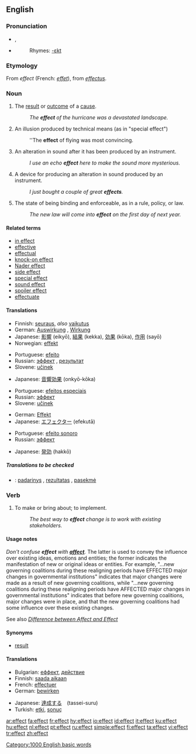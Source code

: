 {{wikipedia}}
==English==

{{rank|road|husband|blockquote|552|effect|wanted|probably|especially}}

===Pronunciation===
*{{IPA|/ɪˈfɛkt/}}, {{SAMPA|/I"fEkt/}}
*{{audio|en-us-effect.ogg|Audio (US)}}
*:Rhymes: [[Rhymes:English:-ɛkt|-ɛkt]]

===Etymology===
From {{OF.}} ''effect'' (French: ''[[effet]]''), from {{L.}} ''[[effectus]]''.

===Noun===
{{en-noun}}

# The [[result]] or [[outcome]] of a [[cause]].
#:''The '''effect''' of the hurricane was a devastated landscape.''
# {{film}} An illusion produced by technical means (as in "special effect")
#:''The '''effect''' of flying was most convincing.
# {{soundeng}} An alteration in sound after it has been produced by an instrument.
#: ''I use an echo '''effect''' here to make the sound more mysterious.''
# {{soundeng}} A device for producing an alteration in sound produced by an instrument.
#: ''I just bought a couple of great '''effects'''.''
# The state of being binding and enforceable, as in a rule, policy, or law.
#:''The new law will come into '''effect''' on the first day of next year.''

====Related terms====
*[[in effect]]
*[[effective]]
*[[effectual]]
*[[knock-on effect]]
*[[Nader effect]]
*[[side effect]]
*[[special effect]]
*[[sound effect]]
*[[spoiler effect]]
*[[effectuate]]

====Translations====
{{trans-top|the result of an action}}
*Finnish: [[seuraus]], ''also'' [[vaikutus]]
*German: [[Auswirkung]] {{f}}, [[Wirkung]] {{f}}
*Japanese: [[影響]] (eikyō), [[結果]] (kekka), [[効果]] (kōka), [[作用]] (sayō)
*Norwegian: [[effekt]] {{m}}
{{trans-mid}}
*Portuguese: [[efeito]] {{m}}
*Russian: [[эффект]] {{m}}, [[результат]] {{m}}
*Slovene: [[učinek]] {{m}}
{{trans-bottom}}

{{trans-top|movie and television industries term}}
*Japanese: [[音響効果]] (onkyō-kōka)
{{trans-mid}}
*Portuguese: [[efeitos especiais]] {{m}}
*Russian: [[эффект]] {{m}}
*Slovene: [[učinek]] {{m}}
{{trans-bottom}}

{{trans-top|sound engineering and production term}}
*German: [[Effekt]] {{m}}
*Japanese: [[エフェクター]] (efekutā)
{{trans-mid}}
*Portuguese: [[efeito sonoro]] {{m}}
*Russian: [[эффект]] {{m}}
{{trans-bottom}}

{{trans-top|state of being binding and enforceable}}
*Japanese: [[発効]] (hakkō)
{{trans-mid}}
{{trans-bottom}}

=====Translations to be checked=====
<!--Remove this section once all of the translations below have been moved into the tables above.-->
{{checktrans}}
*{{ttbc|Lithuanian}}: [[padarinys]] {{m}}, [[rezultatas]] {{m}}, [[pasekmė]] {{f}}

===Verb===
{{en-verb}}

# To make or bring about; to implement.
#:''The best way to '''effect''' change is to work with existing stakeholders.''

====Usage notes====
''Don't confuse '''effect''' with '''[[affect]]'''.''  The latter is used to convey the influence over existing ideas, emotions and entities; the former indicates the manifestation of new or original ideas or entities.  For example, "...new governing coalitions during these realigning periods have EFFECTED major changes in governmental institutions" indicates that major changes were made as a result of new governing coalitions, while "...new governing coalitions during these realigning periods have AFFECTED major changes in governmental institutions" indicates that before new governing coalitions, major changes were in place, and that the new governing coalitions had some influence over these existing changes.

See also ''[http://diffen.com/index.php?title=Affect_vs_Effect Difference between Affect and Effect]''

====Synonyms====
* [[result]]

====Translations====
{{trans-top|to make or bring about; to implement}}
*Bulgarian: [[еффект]], [[действие]]
*Finnish: [[saada aikaan]]
*French: [[effectuer]]
*German: [[bewirken]]
{{trans-mid}}
*Japanese: [[達成する]]　(tassei-suru)
*Turkish: [[etki]], [[sonuç]]
{{trans-bottom}}

[[Category:1000 English basic words]]

[[ar:effect]]
[[fa:effect]]
[[fr:effect]]
[[hy:effect]]
[[io:effect]]
[[id:effect]]
[[it:effect]]
[[ku:effect]]
[[hu:effect]]
[[nl:effect]]
[[pt:effect]]
[[ru:effect]]
[[simple:effect]]
[[fi:effect]]
[[ta:effect]]
[[vi:effect]]
[[tr:effect]]
[[zh:effect]]